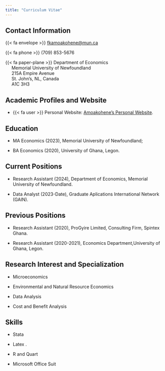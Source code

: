 ```yaml
---
title: "Curriculum Vitae"
---
```


## Contact Information

{{< fa envelope >}} [fkamoakohene\@mun.ca](mailto:fkamoakohene@mun.ca)

{{< fa phone >}} (709) 853-5676

{{< fa paper-plane >}} Department of Economics\
     Memorial University of Newfoundland\
     215A Empire Avenue\
     St. John's, NL, Canada\
     A1C 3H3

## Academic Profiles and Website

-   {{< fa user >}} Personal Website: [Amoakohene's Personal Website](https://abrahamayiahyankson.github.io/My-Personal-Website/).

## Education

-   MA Economics (2023), Memorial University of Newfoundland;

-   BA Economics (2020), University of Ghana, Legon.

## Current Positions

-   Research Assistant (2024), Department of Economics, Memorial University of Newfoundland.

-   Data Analyst (2023-Date), Graduate Aplications International Network (GAIN).

## Previous Positions

-   Research Assistant (2020), ProGyire Limited, Consulting Firm, Spintex Ghana.

-   Research Assistant (2020-2021), Economics Department,University of Ghana, Legon.

## Research Interest and Specialization

-   Microeconomics

-   Environmental and Natural Resource Economics

-   Data Analysis

-   Cost and Benefit Analysis

## Skills

-   Stata

-   Latex .

-   R and Quart

-   Microsoft Office Suit

